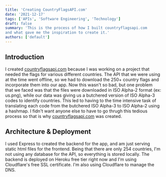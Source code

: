 ```yaml
---
title: 'Creating CountryFlagsAPI.com'
date: '2021-12-17'
tags: ['APIs', 'Software Engineering', 'Technology']
draft: false
summary: 'This is the process of how I built countryflagsapi.com
and what gave me the inspiration to create it.'
authors: ['default']
---
```


## Introduction

I created [countryflagsapi.com](https://www.countryflagsapi.com) because I was working on
a project that needed the flags for various different countries. The API that we were using
at the time went offline, so we had to download the 250+ country flags and incorporate them
into our app. Now this wasn't so bad, but one problem that we faced was that the files were
downloaded in ISO Alpha-2 format (ex: us.png), while our data was giving us a butchered version
of ISO Alpha-3 codes to identify countries. This led to having to the time intensive task of translating
each code from the butchered ISO Alpha-3 to ISO Alpha-2 using a hashmap. I fidn't want anyone else to have
to go thrugh this tedious process so that is why [countryflagsapi.com](https://www.countryflagsapi.com) was created.

## Architecture & Deployment

I used Express to created the backend for the app, and am just serving static html files for the frontend. Being that
there are only 254 countries, I'm not using any database for the API, so everything is stored locally. The backend is deployed on
Heroku free tier right now and I'm using Cloudflare's free SSL certificate. I'm also using Cloudflare to manage the DNS.
